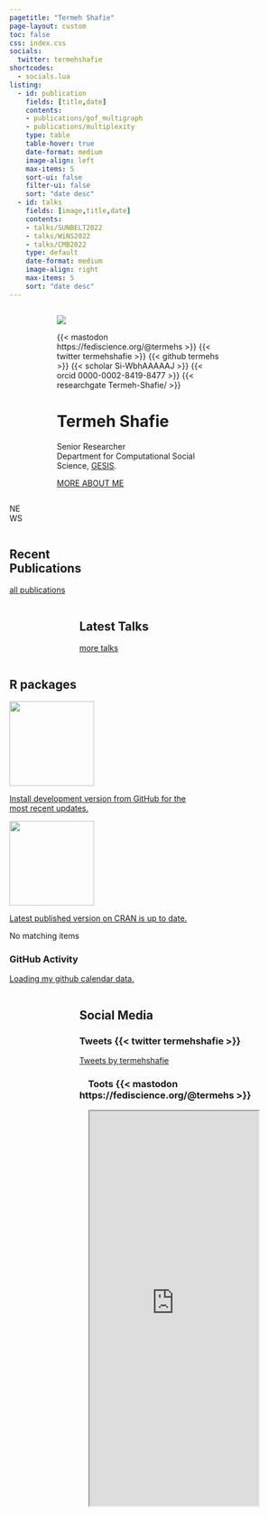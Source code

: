 ```yaml
---
pagetitle: "Termeh Shafie"
page-layout: custom
toc: false
css: index.css
socials:
  twitter: termehshafie
shortcodes:
  - socials.lua
listing: 
  - id: publication
    fields: [title,date]
    contents: 
    - publications/gof_multigraph
    - publications/multiplexity
    type: table
    table-hover: true
    date-format: medium
    image-align: left
    max-items: 5
    sort-ui: false
    filter-ui: false
    sort: "date desc"
  - id: talks
    fields: [image,title,date]
    contents: 
    - talks/SUNBELT2022
    - talks/WiNS2022
    - talks/CMB2022
    type: default
    date-format: medium
    image-align: right
    max-items: 5
    sort: "date desc"
---
```




::: {.vspace}
:::




:::: {.columns}

::: {.column .col-v-center width="15%"}
:::



::: {.column .col-v-center width="70%"}


::: {.portrait}
![](static/img/avatar.png)

:::{.socials}
{{< mastodon https://fediscience.org/@termehs >}}
{{< twitter termehshafie >}}
{{< github termehs >}}
{{< scholar Si-WbhAAAAAJ >}}
{{< orcid 0000-0002-8419-8477 >}}
{{< researchgate Termeh-Shafie/ >}}
:::

:::

# Termeh Shafie 
::: {.termeh-intro}
Senior Researcher
<br>
Department for Computational Social Science, [GESIS](https://www.gesis.org/en/institute/departments/computational-social-science).

:::
:::{.about-link}
[MORE ABOUT ME](about/)
:::
:::

::: {.vspace}
:::

::: {.column .col-v-center width="20%"}
:::

::::

::::{.columns}
::: {.news-section}
::: {.column .col-v-center width="15%"}
:::

::: {.column .col-v-center width="70%"}

::: {.news-header}
NEWS
:::
:::

:::

::::

::::{.columns}

::: {.home-section}
::: {.column .col-v-center width="15%"}
:::

::: {.column .col-v-center width="70%"}

## Recent Publications
:::{#publication}
:::

::: {.all-link}
[all publications](publications/)
:::

:::
:::
::::




::::{.columns}

::: {.column .col-v-center width="15%"}
:::

::: {.column .col-v-center width="70%"}




## Latest Talks
:::{#talks}
:::

::: {.all-link}
[more talks](talks/)
:::
:::

::::



::::{.columns}
::: {.home-section}
::: {.column .col-v-center width="15%"}
:::

::: {.column .col-v-center width="70%"}



## R packages
<div id="listing-rpckg" class="quarto-listing quarto-listing-container-grid">
<div class="list grid quarto-listing-cols-3"><div class="g-col-1" data-index="0" data-categories="entropy" data-listing-file-modified-sort="1665686493490" data-listing-reading-time-sort="0.005" data-listing-date-sort="null">
<a href="/project/seand/#r-package-netropy" class="quarto-grid-link">
<div class="quarto-grid-item card h-100 card-left">
<p class="card-img-top">
<img src="./rpackage/netropy/featured.png" class="thumbnail-image card-img" style="height: 150px;">
</p>
<div class="card-text listing-description">
Install development version from GitHub for the most recent updates.
</div>
</div>
</a>
</div><div class="g-col-1" data-index="1" data-categories="entropy" data-listing-file-modified-sort="1665686604701" data-listing-reading-time-sort="0.005" data-listing-date-sort="null">
<a href="/project/rmm/#r-package-multigraphr" class="quarto-grid-link">
<div class="quarto-grid-item card h-100 card-left">
<p class="card-img-top">
<img src="./rpackage/multigraphr/featured.png" class="thumbnail-image card-img" style="height: 150px;">
</p>
<div class="card-text listing-description">
Latest published version on CRAN is up to date.
</div>
</div>
</a>
</div></div>
<div class="listing-no-matching d-none">
No matching items
</div>
</div>




### GitHub Activity
<script
  src="https://unpkg.com/github-calendar@latest/dist/github-calendar.min.js">
</script>

<div class="l-body-outset">
<a href="https://github.com/termehs">
<div class="calendar">
Loading my github calendar data.
</div>
</a>
</div>

<script>
GitHubCalendar(".calendar", "termehs", { responsive: true });
</script>
:::
:::
::::


::::{.columns}
::: {.column .col-v-center width="15%"}
:::

::: {.column .col-v-center width="70%"}
## Social Media
<div class="wrapper">
### Tweets {{< twitter termehshafie >}}
<a class="twitter-timeline" data-width="300" data-height="700" data-theme="dark" href="https://twitter.com/termehshafie?ref_src=twsrc%5Etfw">Tweets by termehshafie</a> <script async src="https://platform.twitter.com/widgets.js" charset="utf-8"></script>


### &nbsp; &nbsp; Toots {{< mastodon https://fediscience.org/@termehs >}}
&nbsp; &nbsp; <iframe allowfullscreen sandbox="allow-top-navigation allow-scripts" width="300" height="700" src="https://www.mastofeed.com/apiv2/feed?userurl=https%3A%2F%2Ffediscience.org%2Fusers%2Ftermehs&theme=dark&size=100&header=true&replies=true&boosts=true"></iframe>

</div>

:::
::::

::: {.vspace}
:::
